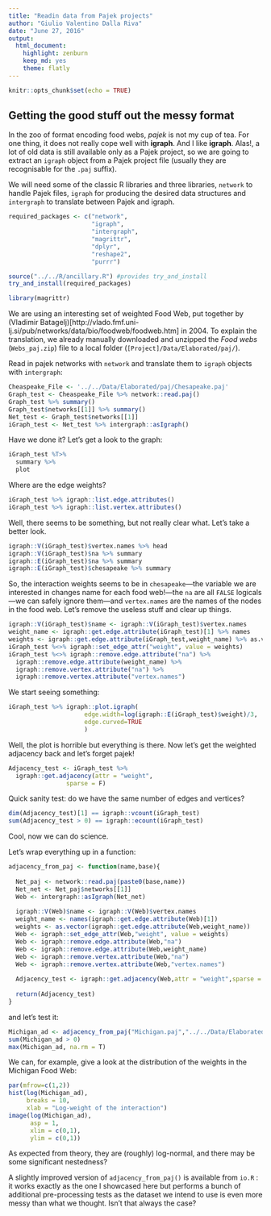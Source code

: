 ```yaml
---
title: "Readin data from Pajek projects"
author: "Giulio Valentino Dalla Riva"
date: "June 27, 2016"
output: 
  html_document: 
    highlight: zenburn
    keep_md: yes
    theme: flatly
---
```


```r
knitr::opts_chunk$set(echo = TRUE)
```

## Getting the good stuff out the messy format

In the zoo of format encoding food webs, _pajek_ is not my cup of tea. For one thing, it does not really cope well with **igraph**. And I like **igraph**. Alas!, a lot of old data is still available only as a Pajek project, so we are going to extract an `igraph` object from a Pajek project file (usually they are recognisable for the `.paj` suffix).

We will need some of the classic R libraries and three libraries, `network` to handle Pajek files, `igraph` for producing the desired data structures and `intergraph` to translate between Pajek and igraph.

```r
required_packages <- c("network",
                       "igraph",
                       "intergraph",
                       "magrittr",
                       "dplyr",
                       "reshape2",
                       "purrr")

source("../../R/ancillary.R") #provides try_and_install
try_and_install(required_packages)

library(magrittr)
```

We are using an interesting set of weighted Food Web, put together by (Vladimir Batagelj)[http://vlado.fmf.uni-lj.si/pub/networks/data/bio/foodweb/foodweb.htm] in 2004. To explain the translation, we already manually downloaded and unzipped the _Food webs_ (`Webs_paj.zip`) file to a local folder (`[Project]/Data/Elaborated/paj/`).

Read in pajek networks with `network` and translate them to `igraph` objects with `intergraph`:

```r
Cheaspeake_File <- '../../Data/Elaborated/paj/Chesapeake.paj'
Graph_test <- Cheaspeake_File %>% network::read.paj()
Graph_test %>% summary()
Graph_test$networks[[1]] %>% summary()
Net_test <- Graph_test$networks[[1]]
iGraph_test <- Net_test %>% intergraph::asIgraph()
```

Have we done it? Let's get a look to the graph:

```r
iGraph_test %T>%
  summary %>%
  plot
```

Where are the edge weights?

```r
iGraph_test %>% igraph::list.edge.attributes()
iGraph_test %>% igraph::list.vertex.attributes()
```

Well, there seems to be something, but not really clear what.
Let's take a better look.

```r
igraph::V(iGraph_test)$vertex.names %>% head
igraph::V(iGraph_test)$na %>% summary
igraph::E(iGraph_test)$na %>% summary
igraph::E(iGraph_test)$chesapeake %>% summary
```

So, the interaction weights seems to be in `chesapeake`---the variable we are interested in changes name for each food web!---the `na` are all `FALSE` logicals---we can safely ignore them---and `vertex.names` are the names of the nodes in the food web. Let's remove the useless stuff and clear up things.

```r
igraph::V(iGraph_test)$name <- igraph::V(iGraph_test)$vertex.names
weight_name <- igraph::get.edge.attribute(iGraph_test)[1] %>% names
weights <- igraph::get.edge.attribute(iGraph_test,weight_name) %>% as.vector
iGraph_test %<>% igraph::set_edge_attr("weight", value = weights)
iGraph_test %<>% igraph::remove.edge.attribute("na") %>%
  igraph::remove.edge.attribute(weight_name) %>%
  igraph::remove.vertex.attribute("na") %>%
  igraph::remove.vertex.attribute("vertex.names")
```

We start seeing something:

```r
iGraph_test %>% igraph::plot.igraph(
                     edge.width=log(igraph::E(iGraph_test)$weight)/3,
                     edge.curved=TRUE
                     )
```

Well, the plot is horrible but everything is there. Now let's get the weighted adjacency back and let's forget pajek!

```r
Adjacency_test <- iGraph_test %>%
  igraph::get.adjacency(attr = "weight",
                sparse = F)
```

Quick sanity test: do we have the same number of edges and vertices?

```r
dim(Adjacency_test)[1] == igraph::vcount(iGraph_test)
sum(Adjacency_test > 0) == igraph::ecount(iGraph_test)
```

Cool, now we can do science.

Let's wrap everything up in a function:

```r
adjacency_from_paj <- function(name,base){
  
  Net_paj <- network::read.paj(paste0(base,name))
  Net_net <- Net_paj$networks[[1]]
  Web <- intergraph::asIgraph(Net_net)
  
  igraph::V(Web)$name <- igraph::V(Web)$vertex.names
  weight_name <- names(igraph::get.edge.attribute(Web)[1])
  weights <- as.vector(igraph::get.edge.attribute(Web,weight_name))
  Web <- igraph::set_edge_attr(Web,"weight", value = weights)
  Web <- igraph::remove.edge.attribute(Web,"na")
  Web <- igraph::remove.edge.attribute(Web,weight_name)
  Web <- igraph::remove.vertex.attribute(Web,"na")
  Web <- igraph::remove.vertex.attribute(Web,"vertex.names")
  
  Adjacency_test <- igraph::get.adjacency(Web,attr = "weight",sparse = F)
  
  return(Adjacency_test)
}
```

and let's test it:

```r
Michigan_ad <- adjacency_from_paj("Michigan.paj","../../Data/Elaborated/paj/")
sum(Michigan_ad > 0)
max(Michigan_ad, na.rm = T)
```

We can, for example, give a look at the distribution of the weights in the Michigan Food Web:

```r
par(mfrow=c(1,2))
hist(log(Michigan_ad),
     breaks = 10,
     xlab = "Log-weight of the interaction")
image(log(Michigan_ad), 
      asp = 1,
      xlim = c(0,1),
      ylim = c(0,1))
```

As expected from theory, they are (roughly) log-normal, and there may be some significant nestedness?

A slightly improved version of `adjacency_from_paj()` is available from `io.R` : it works exactly as the one I showcased here but performs a bunch of additional pre-processing tests as the dataset we intend to use is even more messy than what we thought. Isn't that always the case?